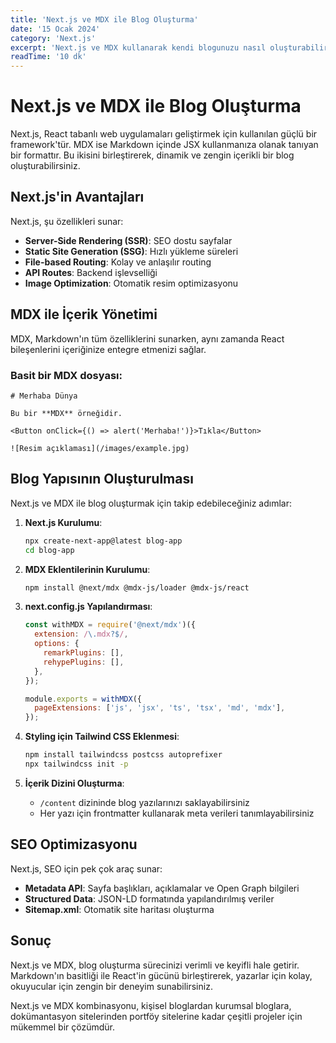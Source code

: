 ```yaml
---
title: 'Next.js ve MDX ile Blog Oluşturma'
date: '15 Ocak 2024'
category: 'Next.js'
excerpt: 'Next.js ve MDX kullanarak kendi blogunuzu nasıl oluşturabilirsiniz?'
readTime: '10 dk'
---
```


# Next.js ve MDX ile Blog Oluşturma

Next.js, React tabanlı web uygulamaları geliştirmek için kullanılan güçlü bir framework'tür. MDX ise Markdown içinde JSX kullanmanıza olanak tanıyan bir formattır. Bu ikisini birleştirerek, dinamik ve zengin içerikli bir blog oluşturabilirsiniz.

## Next.js'in Avantajları

Next.js, şu özellikleri sunar:

- **Server-Side Rendering (SSR)**: SEO dostu sayfalar
- **Static Site Generation (SSG)**: Hızlı yükleme süreleri
- **File-based Routing**: Kolay ve anlaşılır routing
- **API Routes**: Backend işlevselliği
- **Image Optimization**: Otomatik resim optimizasyonu

## MDX ile İçerik Yönetimi

MDX, Markdown'ın tüm özelliklerini sunarken, aynı zamanda React bileşenlerini içeriğinize entegre etmenizi sağlar.

### Basit bir MDX dosyası:

```mdx
# Merhaba Dünya

Bu bir **MDX** örneğidir.

<Button onClick={() => alert('Merhaba!')}>Tıkla</Button>

![Resim açıklaması](/images/example.jpg)
```

## Blog Yapısının Oluşturulması

Next.js ve MDX ile blog oluşturmak için takip edebileceğiniz adımlar:

1. **Next.js Kurulumu**:
   ```bash
   npx create-next-app@latest blog-app
   cd blog-app
   ```

2. **MDX Eklentilerinin Kurulumu**:
   ```bash
   npm install @next/mdx @mdx-js/loader @mdx-js/react
   ```

3. **next.config.js Yapılandırması**:
   ```js
   const withMDX = require('@next/mdx')({
     extension: /\.mdx?$/,
     options: {
       remarkPlugins: [],
       rehypePlugins: [],
     },
   });

   module.exports = withMDX({
     pageExtensions: ['js', 'jsx', 'ts', 'tsx', 'md', 'mdx'],
   });
   ```

4. **Styling için Tailwind CSS Eklenmesi**:
   ```bash
   npm install tailwindcss postcss autoprefixer
   npx tailwindcss init -p
   ```

5. **İçerik Dizini Oluşturma**:
   - `/content` dizininde blog yazılarınızı saklayabilirsiniz
   - Her yazı için frontmatter kullanarak meta verileri tanımlayabilirsiniz

## SEO Optimizasyonu

Next.js, SEO için pek çok araç sunar:

- **Metadata API**: Sayfa başlıkları, açıklamalar ve Open Graph bilgileri
- **Structured Data**: JSON-LD formatında yapılandırılmış veriler
- **Sitemap.xml**: Otomatik site haritası oluşturma

## Sonuç

Next.js ve MDX, blog oluşturma sürecinizi verimli ve keyifli hale getirir. Markdown'ın basitliği ile React'in gücünü birleştirerek, yazarlar için kolay, okuyucular için zengin bir deneyim sunabilirsiniz.

Next.js ve MDX kombinasyonu, kişisel bloglardan kurumsal bloglara, dokümantasyon sitelerinden portföy sitelerine kadar çeşitli projeler için mükemmel bir çözümdür. 